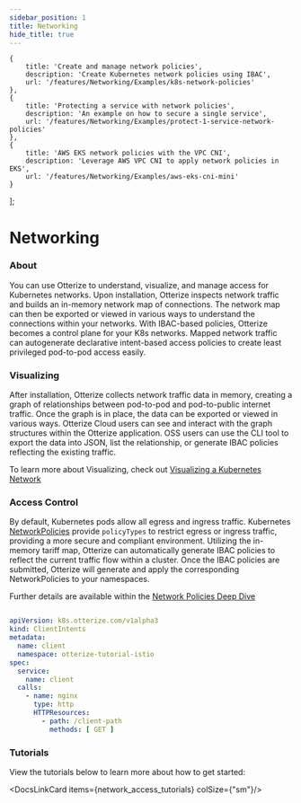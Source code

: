 ```yaml
---
sidebar_position: 1
title: Networking
hide_title: true
---
```


    {
        title: 'Create and manage network policies',
        description: 'Create Kubernetes network policies using IBAC',
        url: '/features/Networking/Examples/k8s-network-policies'
    },
    {
        title: 'Protecting a service with network policies',
        description: 'An example on how to secure a single service',
        url: '/features/Networking/Examples/protect-1-service-network-policies'
    },
    {
        title: 'AWS EKS network policies with the VPC CNI',
        description: 'Leverage AWS VPC CNI to apply network policies in EKS',
        url: '/features/Networking/Examples/aws-eks-cni-mini'
    }
];

# Networking

### About
You can use Otterize to understand, visualize, and manage access for Kubernetes networks. Upon installation, Otterize inspects network traffic and builds an in-memory network map of connections. The network map can then be exported or viewed in various ways to understand the connections within your networks. With IBAC-based policies, Otterize becomes a control plane for your K8s networks. Mapped network traffic can autogenerate declarative intent-based access policies to create least privileged pod-to-pod access easily.

### Visualizing

After installation, Otterize collects network traffic data in memory, creating a graph of relationships between pod-to-pod and pod-to-public internet traffic. Once the graph is in place, the data can be exported or viewed in various ways. Otterize Cloud users can see and interact with the graph structures within the Otterize application. OSS users can use the CLI tool to export the data into JSON, list the relationship, or generate IBAC policies reflecting the existing traffic.

To learn more about Visualizing, check out [Visualizing a Kubernetes Network](/features/Networking/Examples/k8s-network-mapper)


### Access Control

By default, Kubernetes pods allow all egress and ingress traffic. Kubernetes [NetworkPolicies](/reference/terminology#network-policies) provide `policyTypes` to restrict egress or ingress traffic, providing a more secure and compliant environment. Utilizing the in-memory tariff map, Otterize can automatically generate IBAC policies to reflect the current traffic flow within a cluster. Once the IBAC policies are submitted, Otterize will generate and apply the corresponding NetworkPolicies to your namespaces.

Further details are available within the [Network Policies Deep Dive](/features/Networking/Reference/Network-Policies-Deep-Dive)

```yaml

apiVersion: k8s.otterize.com/v1alpha3
kind: ClientIntents
metadata:
  name: client
  namespace: otterize-tutorial-istio
spec:
  service:
    name: client
  calls:
    - name: nginx
      type: http
      HTTPResources:
        - path: /client-path
          methods: [ GET ]

```

### Tutorials

View the tutorials below to learn more about how to get started:

<DocsLinkCard items={network_access_tutorials} colSize={"sm"}/>

